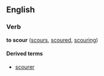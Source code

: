 ==English==
===Verb===
'''to scour''' ([[scours]], [[scoured]], [[scouring]])

====Derived terms====
*[[scourer]]